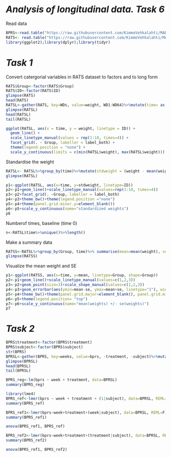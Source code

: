# *Analysis of longitudinal data. Task 6 *

Read data
```r
BPRS<-read.table("https://raw.githubusercontent.com/KimmoVehkalahti/MABS/master/Examples/data/BPRS.txt", sep=" ", header=TRUE)
RATS<- read.table("https://raw.githubusercontent.com/KimmoVehkalahti/MABS/master/Examples/data/rats.txt", sep="\t", header=TRUE)
library(ggplot2);library(dplyr);library(tidyr)
```
# *Task 1*

Convert catergorial variables in RATS dataset to factors and to long form
```r
RATS$Group<-factor(RATS$Group)
RATS$ID<-factor(RATS$ID)
glimpse(RATS)
head(RATS)
RATSL<-gather(RATS, key=WDs, value=weight, WD1:WD64)%>%mutate(time= as.integer(substr(WDs,3,4)))
glimpse(RATSL)
head(RATSL)
tail(RATSL)
```

```r
ggplot(RATSL, aes(x = time, y = weight, linetype = ID)) +
  geom_line() +
  scale_linetype_manual(values = rep(1:10, times=4)) +
  facet_grid(. ~ Group, labeller = label_both) +
  theme(legend.position = "none") + 
  scale_y_continuous(limits = c(min(RATSL$weight), max(RATSL$weight)))
```
Standardise the weight
```r
RATSL<- RATSL%>%group_by(time)%>%mutate(stdweight = (weight - mean(weight))/sd(weight))%>%ungroup()
glimpse(RATSL)
```
```r
p1<-ggplot(RATSL, aes(x=time, y=stdweight, linetype=ID))
p2<-p1+geom_line()+scale_linetype_manual(values=rep(1:10, times=4))
p3<-p2+facet_grid(. ~Group, labeller = label_both)
p4<-p3+theme_bw()+theme(legend.position ="none")
p5<-p4+theme(panel.grid.minor.y=element_blank())
p6<-p5+scale_y_continuous(name="standardized weights")
p6
```

Numberof times, baseline (time 0)
```r
n<-RATSL$time%>%unique()%>%length()
```
Make a summary data
```r
RATSS<-RATSL%>%group_by(Group, time)%>% summarise(mean=mean(weight), se=sd(weight)/sqrt(n))%>%ungroup()
glimpse(RATSS)
```
Visualize the  mean weight and SE
```r
p1<-ggplot(RATSS, aes(x=time, y=mean, linetype=Group, shape=Group))
p2<-p1+geom_line()+scale_linetype_manual(values=c(1,2,3))
p3<-p2+geom_point(size=3)+scale_shape_manual(values=c(1,2,3))
p4<-p3+geom_errorbar(aes(ymin=mean-se, ymax=mean+se, linetype="1"), width=0.3)
p5<-p4+theme_bw()+theme(panel.grid.major=element_blank(), panel.grid.minor=element_blank())
p6<-p5+theme(legend.position= "top")
p7<-p6+scale_y_continuous(name="mean(weights) +/- se(weights)")
p7
```

# *Task 2*

```r
BPRS$treatment<-factor(BPRS$treatment)
BPRS$subject<-factor(BPRS$subject)
str(BPRS)
BPRSL<-gather(BPRS, key=weeks, value=bprs, -treatment, -subject)%>%mutate(week=as.integer(substr(weeks, 5, 5)))
glimpse(BPRSL)
head(BPRSL)
tail(BPRSL)
```


```r
BPRS_reg<-lm(bprs ~ week + treatment, data=BPRSL)
summary(BPRS_reg)
```


```r
library(lme4)
BPRS_ref<-lmer(bprs ~ week + treatment + (1|subject), data=BPRSL, REML=F)
summary(BPRS_ref)
```
```r
BPRS_ref1<-lmer(bprs~week+treatment+(week|subject), data=BPRSL, REML=F)
summary(BPRS_ref1)
```
```r
anova(BPRS_ref1, BPRS_ref)
```

```r
BPRS_ref2<-lmer(bprs~week+treatment+(treatment|subject), data=BPRSL, REML=F)
summary(BPRS_ref2)
```
```r
anova(BPRS_ref1, BPRS_ref2)
```